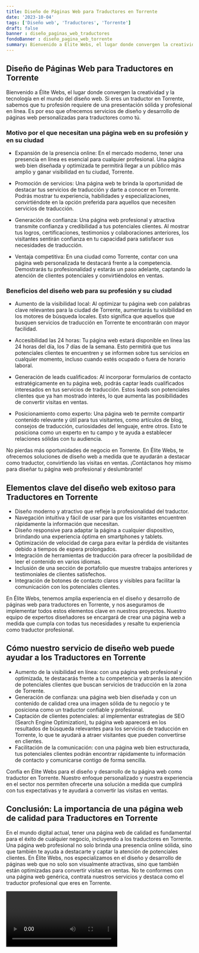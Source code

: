 ```yaml
---
title: Diseño de Páginas Web para Traductores en Torrente
date: '2023-10-04'
tags: ['Diseño web', 'Traductores', 'Torrente']
draft: false
banner : diseño_paginas_web_traductores
fondoBanner : diseño_pagina_web_torrente
summary: Bienvenido a Élite Webs, el lugar donde convergen la creatividad y la tecnología en el mundo del diseño web. Si eres un traductor en Torrente, sabemos que tu profesión requiere de una presentación sólida y profesional en línea. Es por eso que ofrecemos servicios de diseño y desarrollo de páginas web personalizadas para traductores como tú.
---
```


## **Diseño de Páginas Web para Traductores en Torrente**

Bienvenido a Élite Webs, el lugar donde convergen la creatividad y la tecnología en el mundo del diseño web. Si eres un traductor en Torrente, sabemos que tu profesión requiere de una presentación sólida y profesional en línea. Es por eso que ofrecemos servicios de diseño y desarrollo de páginas web personalizadas para traductores como tú.

### **Motivo por el que necesitan una página web en su profesión y en su ciudad**

* Expansión de la presencia online: En el mercado moderno, tener una presencia en línea es esencial para cualquier profesional. Una página web bien diseñada y optimizada te permitirá llegar a un público más amplio y ganar visibilidad en tu ciudad, Torrente.

* Promoción de servicios: Una página web te brinda la oportunidad de destacar tus servicios de traducción y darte a conocer en Torrente. Podrás mostrar tu experiencia, habilidades y especializaciones, convirtiéndote en la opción preferida para aquellos que necesiten servicios de traducción.

* Generación de confianza: Una página web profesional y atractiva transmite confianza y credibilidad a tus potenciales clientes. Al mostrar tus logros, certificaciones, testimonios y colaboraciones anteriores, los visitantes sentirán confianza en tu capacidad para satisfacer sus necesidades de traducción.

* Ventaja competitiva: En una ciudad como Torrente, contar con una página web personalizada te destacará frente a la competencia. Demostrarás tu profesionalidad y estarás un paso adelante, captando la atención de clientes potenciales y convirtiéndolos en ventas.

### **Beneficios del diseño web para su profesión y su ciudad**

* Aumento de la visibilidad local: Al optimizar tu página web con palabras clave relevantes para la ciudad de Torrente, aumentarás tu visibilidad en los motores de búsqueda locales. Esto significa que aquellos que busquen servicios de traducción en Torrente te encontrarán con mayor facilidad.

* Accesibilidad las 24 horas: Tu página web estará disponible en línea las 24 horas del día, los 7 días de la semana. Esto permitirá que tus potenciales clientes te encuentren y se informen sobre tus servicios en cualquier momento, incluso cuando estés ocupado o fuera de horario laboral.

* Generación de leads cualificados: Al incorporar formularios de contacto estratégicamente en tu página web, podrás captar leads cualificados interesados en tus servicios de traducción. Estos leads son potenciales clientes que ya han mostrado interés, lo que aumenta las posibilidades de convertir visitas en ventas.

* Posicionamiento como experto: Una página web te permite compartir contenido relevante y útil para tus visitantes, como artículos de blog, consejos de traducción, curiosidades del lenguaje, entre otros. Esto te posiciona como un experto en tu campo y te ayuda a establecer relaciones sólidas con tu audiencia.

No pierdas más oportunidades de negocio en Torrente. En Élite Webs, te ofrecemos soluciones de diseño web a medida que te ayudarán a destacar como traductor, convirtiendo las visitas en ventas. ¡Contáctanos hoy mismo para diseñar tu página web profesional y deslumbrante!

<GifSeo />

<Cta />

## Elementos clave del diseño web exitoso para Traductores en Torrente

- Diseño moderno y atractivo que refleje la profesionalidad del traductor.
- Navegación intuitiva y fácil de usar para que los visitantes encuentren rápidamente la información que necesitan.
- Diseño responsive para adaptar la página a cualquier dispositivo, brindando una experiencia óptima en smartphones y tablets.
- Optimización de velocidad de carga para evitar la pérdida de visitantes debido a tiempos de espera prolongados.
- Integración de herramientas de traducción para ofrecer la posibilidad de leer el contenido en varios idiomas.
- Inclusión de una sección de portafolio que muestre trabajos anteriores y testimoniales de clientes satisfechos.
- Integración de botones de contacto claros y visibles para facilitar la comunicación con los potenciales clientes.

En Élite Webs, tenemos amplia experiencia en el diseño y desarrollo de páginas web para traductores en Torrente, y nos aseguramos de implementar todos estos elementos clave en nuestros proyectos. Nuestro equipo de expertos diseñadores se encargará de crear una página web a medida que cumpla con todas tus necesidades y resalte tu experiencia como traductor profesional.

## Cómo nuestro servicio de diseño web puede ayudar a los Traductores en Torrente

- Aumento de la visibilidad en línea: con una página web profesional y optimizada, te destacarás frente a tu competencia y atraerás la atención de potenciales clientes que buscan servicios de traducción en la zona de Torrente.
- Generación de confianza: una página web bien diseñada y con un contenido de calidad crea una imagen sólida de tu negocio y te posiciona como un traductor confiable y profesional.
- Captación de clientes potenciales: al implementar estrategias de SEO (Search Engine Optimization), tu página web aparecerá en los resultados de búsqueda relevantes para los servicios de traducción en Torrente, lo que te ayudará a atraer visitantes que pueden convertirse en clientes.
- Facilitación de la comunicación: con una página web bien estructurada, tus potenciales clientes podrán encontrar rápidamente tu información de contacto y comunicarse contigo de forma sencilla.

Confía en Élite Webs para el diseño y desarrollo de tu página web como traductor en Torrente. Nuestro enfoque personalizado y nuestra experiencia en el sector nos permiten ofrecerte una solución a medida que cumplirá con tus expectativas y te ayudará a convertir las visitas en ventas.

## Conclusión: La importancia de una página web de calidad para Traductores en Torrente

En el mundo digital actual, tener una página web de calidad es fundamental para el éxito de cualquier negocio, incluyendo a los traductores en Torrente. Una página web profesional no solo brinda una presencia online sólida, sino que también te ayuda a destacarte y captar la atención de potenciales clientes. En Élite Webs, nos especializamos en el diseño y desarrollo de páginas web que no solo son visualmente atractivas, sino que también están optimizadas para convertir visitas en ventas. No te conformes con una página web genérica, contrata nuestros servicios y destaca como el traductor profesional que eres en Torrente.

<Video />

<CtaBot job='Traductores' city='Torrente'/>

<Gmaps query='Torrente+españa+maps' />